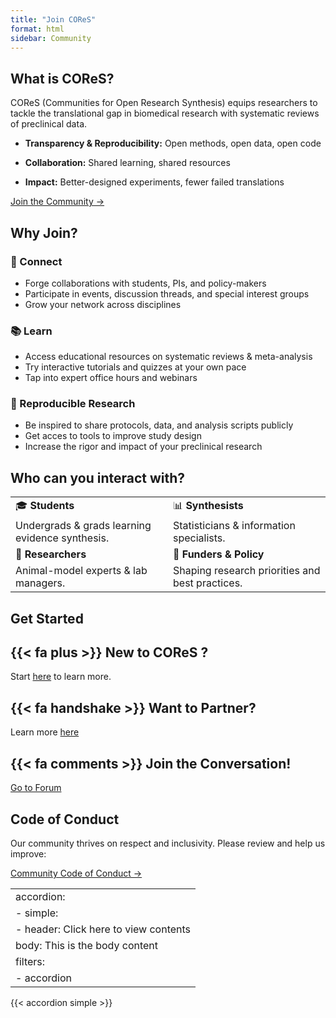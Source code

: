 ```yaml
---
title: "Join COReS"
format: html
sidebar: Community
---
```


## What is COReS?

COReS (Communities for Open Research Synthesis) equips researchers to tackle the translational gap in biomedical research with systematic reviews of preclinical data.

- **Transparency & Reproducibility:** Open methods, open data, open code

- **Collaboration:** Shared learning, shared resources

- **Impact:** Better-designed experiments, fewer failed translations


:::: {.text-center style="margin-top: 1em"}
::: button
[Join the Community →](/about-cores/become-member.qmd){.btn .btn-primary target="_blank"}
:::
::::


## Why Join?

::: panel-tabset
### 🔗 Connect {.tab}

-   Forge collaborations with students, PIs, and policy-makers\
-   Participate in events, discussion threads, and special interest groups\
-   Grow your network across disciplines

### 📚 Learn {.tab}

-   Access educational resources on systematic reviews & meta-analysis\
-   Try interactive tutorials and quizzes at your own pace\
-   Tap into expert office hours and webinars

### 🔄 Reproducible Research {.tab}

-   Be inspired to share protocols, data, and analysis scripts publicly\
-   Get acces to tools to improve study design\
-   Increase the rigor and impact of your preclinical research
:::



## Who can you interact with?

|  |  |
|------------------------------------|------------------------------------|
| 🎓 **Students** | 📊 **Synthesists** |
| Undergrads & grads learning evidence synthesis. | Statisticians & information specialists. |
| 🔬 **Researchers** | 💼 **Funders & Policy** |
| Animal-model experts & lab managers. | Shaping research priorities and best practices. |


## Get Started

:::: {.grid}
::: {.g-col-4}
::: {.callout-tip icon=false}
## {{< fa plus >}} New to COReS ?
Start [here](about-cores/become-member.qmd) to learn more.
:::
:::

::: {.g-col-4}
::: {.callout-tip icon=false}
## {{< fa handshake >}} Want to Partner? 
Learn more [here](about-cores/become-partner.qmd)
:::
:::

::: {.g-col-4}
::: {.callout-tip icon=false}
## {{< fa comments >}} Join the Conversation! 
[Go to Forum](about-cores/using-zulip.qmd)
:::
:::
::::

## Code of Conduct

Our community thrives on respect and inclusivity. Please review and help us improve:


[Community Code of Conduct →](/about-cores/code-of-conduct.qmd){.btn .btn-secondary target="_blank"}

---
accordion:
  - simple:
    - header: Click here to view contents
      body: This is the body content
filters:
  - accordion
---

{{< accordion simple >}}

